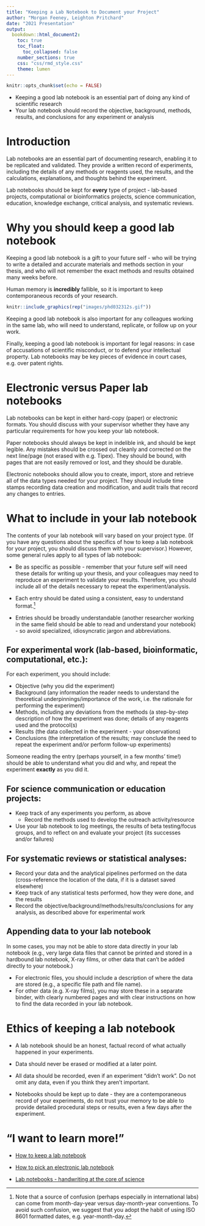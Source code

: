 ```yaml
---
title: "Keeping a Lab Notebook to Document your Project"
author: "Morgan Feeney, Leighton Pritchard"
date: "2021 Presentation"
output: 
  bookdown::html_document2:
    toc: true
    toc_float:
      toc_collapsed: false
    number_sections: true
    css: "css/rmd_style.css"
    theme: lumen
---
```


```r
knitr::opts_chunk$set(echo = FALSE)
```

<div id="summary">
- Keeping a good lab notebook is an essential part of doing any kind of scientific research
- Your lab notebook should record the objective, background, methods, results, and conclusions for any experiment or analysis
</div>

# Introduction

Lab notebooks are an essential part of documenting research, enabling it to be replicated and validated. They provide a written record of experiments, including the details of any methods or reagents used, the results, and the calculations, explanations, and thoughts behind the experiment. 

Lab notebooks should be kept for **every** type of project - lab-based projects, computational or bioinformatics projects, science communication, education, knowledge exchange, critical analysis, and systematic reviews.

# Why you should keep a good lab notebook

Keeping a good lab notebook is a gift to your future self - who will be trying to write a detailed and accurate materials and methods section in your thesis, and who will not remember the exact methods and results obtained many weeks before. 

Human memory is **incredibly** fallible, so it is important to keep contemporaneous records of your research. 

```r
knitr::include_graphics(rep("images/phd032312s.gif"))
```
Keeping a good lab notebook is also important for any colleagues working in the same lab, who will need to understand, replicate, or follow up on your work. 

Finally, keeping a good lab notebook is important for legal reasons: in case of accusations of scientific misconduct, or to defend your intellectual property. Lab notebooks may be key pieces of evidence in court cases, e.g. over patent rights. 

# Electronic versus Paper lab notebooks

Lab notebooks can be kept in either hard-copy (paper) or electronic formats. You should discuss with your supervisor whether they have any particular requirements for how you keep your lab notebook.

Paper notebooks should always be kept in indelible ink, and should be kept legible. Any mistakes should be crossed out cleanly and corrected on the next line/page (not erased with e.g. Tipex). They should be bound, with pages that are not easily removed or lost, and they should be durable.

Electronic notebooks should allow you to create, import, store and retrieve all of the data types needed for your project. They should include time stamps recording data creation and modification, and audit trails that record any changes to entries. 

# What to include in your lab notebook

The contents of your lab notebook will vary based on your project type. (If you have any questions about the specifics of how to keep a lab notebook for your project, you should discuss them with your supervisor.) However, some general rules apply to all types of lab notebook:

- Be as specific as possible - remember that your future self will need these details for writing up your thesis, and your colleagues may need to reproduce an experiment to validate your results. Therefore, you should include all of the details necessary to repeat the experiment/analysis.

- Each entry should be dated using a consistent, easy to understand format.^[Note that a source of confusion (perhaps especially in international labs) can come from month-day-year versus day-month-year conventions. To avoid such confusion, we suggest that you adopt the habit of using ISO 8601 formatted dates, e.g. year-month-day.]

- Entries should be broadly understandable (another researcher working in the same field should be able to read and understand your notebook) - so avoid specialized, idiosyncratic jargon and abbreviations. 

## For experimental work (lab-based, bioinformatic, computational, etc.): 

For each experiment, you should include:

- Objective (why you did the experiment)
- Background (any information the reader needs to understand the theoretical underpinnings/importance of the work, i.e. the rationale for performing the experiment)
- Methods, including any deviations from the methods (a step-by-step description of how the experiment was done; details of any reagents used and the protocol(s)
- Results (the data collected in the experiment - your observations)
- Conclusions (the interpretation of the results;  may conclude the need to repeat the experiment and/or perform follow-up experiments)

Someone reading the entry (perhaps yourself, in a few months' time!) should be able to understand what you did and why, and repeat the experiment **exactly** as you did it.

## For science communication or education projects:
- Keep track of any experiments you perform, as above
  - Record the methods used to develop the outreach activity/resource
- Use your lab notebook to log meetings, the results of beta testing/focus groups, and to reflect on and evaluate your project (its successes and/or failures)

## For systematic reviews or statistical analyses: 
- Record your data and the analytical pipelines performed on the data (cross-reference the location of the data, if it is a dataset saved elsewhere)
- Keep track of any statistical tests performed, how they were done, and the results
- Record the objective/background/methods/results/conclusions for any analysis, as described above for experimental work

## Appending data to your lab notebook

In some cases, you may not be able to store data directly in your lab notebook (e.g., very large data files that cannot be printed and stored in a hardbound lab notebook, X-ray films, or other data that can't be added directly to your notebook.) 

- For electronic files, you should include a description of where the data are stored (e.g., a specific file path and file name). 
- For other data (e.g. X-ray films), you may store these in a separate binder, with clearly numbered pages and with clear instructions on how to find the data recorded in your lab notebook.

# Ethics of keeping a lab notebook

- A lab notebook should be an honest, factual record of what actually happened in your experiments. 

- Data should never be erased or modified at a later point. 

- All data should be recorded, even if an experiment "didn't work". Do not omit any data, even if you think they aren't important.

- Notebooks should be kept up to date - they are a contemporaneous record of your experiments, do not trust your memory to be able to provide detailed procedural steps or results, even a few days after the experiment.  

# "I want to learn more!"

- [How to keep a lab notebook](https://www.sciencemag.org/careers/2019/09/how-keep-lab-notebook)

- [How to pick an electronic lab notebook](https://www.nature.com/articles/d41586-018-05895-3)

- [Lab notebooks - handwriting at the core of science](https://blogs.bl.uk/science/2019/01/lab-notebooks-handwriting-at-the-core-of-science.html) 


